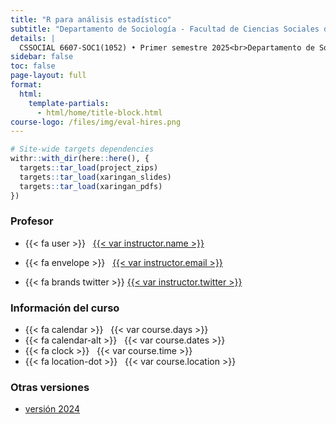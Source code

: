 ```yaml
---
title: "R para análisis estadístico"
subtitle: "Departamento de Sociología - Facultad de Ciencias Sociales de la Universidad Alberto Hurtado"
details: |
  CSSOCIAL 6607-SOC1(1052) • Primer semestre 2025<br>Departamento de Sociología<br>Universidad Alberto Hurtado
sidebar: false
toc: false
page-layout: full
format:
  html:
    template-partials:
      - html/home/title-block.html
course-logo: /files/img/eval-hires.png
---
```


```r
# Site-wide targets dependencies
withr::with_dir(here::here(), {
  targets::tar_load(project_zips)
  targets::tar_load(xaringan_slides)
  targets::tar_load(xaringan_pdfs)
})
```



::: {.grid .course-details}

::: {.g-col-12 .g-col-sm-6 .g-col-md-4}
### Profesor

- {{< fa user >}} &nbsp; [{{< var instructor.name >}}]({{< var instructor.url >}})

- {{< fa envelope >}} &nbsp; [{{< var instructor.email >}}](mailto:{{< var instructor.email >}})

- {{< fa brands twitter >}} [{{< var instructor.twitter >}}](https://www.twitter.com/{{< var instructor.twitter >}})

:::

::: {.g-col-12 .g-col-sm-6 .g-col-md-4}
### Información del curso

- {{< fa calendar >}} &nbsp; {{< var course.days >}}
- {{< fa calendar-alt >}} &nbsp; {{< var course.dates >}}
- {{< fa clock >}} &nbsp; {{< var course.time >}}
- {{< fa location-dot >}} &nbsp; {{< var course.location >}}
:::


:::

### Otras versiones

- [versión 2024](https://version2024--r-data-analisis.netlify.app/)
